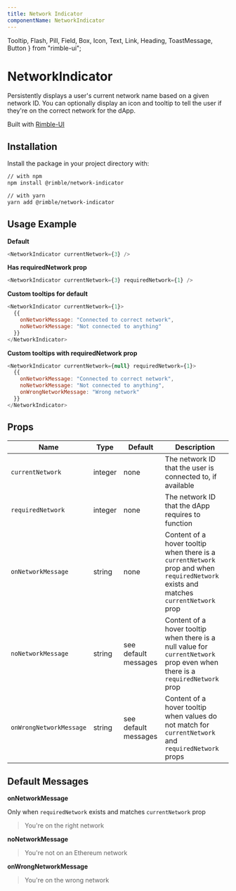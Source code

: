 ```yaml
---
title: Network Indicator
componentName: NetworkIndicator
---
```


  Tooltip,
  Flash,
  Pill,
  Field,
  Box,
  Icon,
  Text,
  Link,
  Heading,
  ToastMessage,
  Button
} from "rimble-ui";

# NetworkIndicator

Persistently displays a user's current network name based on a given network ID. You can optionally display an icon and tooltip to tell the user if they're on the correct network for the dApp.

Built with [Rimble-UI](/components/rimble-ui)

## Installation

Install the package in your project directory with:

```sh
// with npm
npm install @rimble/network-indicator

// with yarn
yarn add @rimble/network-indicator
```

## Usage Example

**Default**

```js is=react-live
<NetworkIndicator currentNetwork={3} />
```

**Has requiredNetwork prop**

```js is=react-live
<NetworkIndicator currentNetwork={3} requiredNetwork={1} />
```

**Custom tooltips for default**

```js is=react-live
<NetworkIndicator currentNetwork={1}>
  {{
    onNetworkMessage: "Connected to correct network",
    noNetworkMessage: "Not connected to anything"
  }}
</NetworkIndicator>
```

**Custom tooltips with requiredNetwork prop**

```js is=react-live
<NetworkIndicator currentNetwork={null} requiredNetwork={1}>
  {{
    onNetworkMessage: "Connected to correct network",
    noNetworkMessage: "Not connected to anything",
    onWrongNetworkMessage: "Wrong network"
  }}
</NetworkIndicator>
```

## Props

| Name                    | Type    | Default              | Description                                                                                                                          |
| ----------------------- | ------- | -------------------- | ------------------------------------------------------------------------------------------------------------------------------------ |
| `currentNetwork`        | integer | none                 | The network ID that the user is connected to, if available                                                                           |
| `requiredNetwork`       | integer | none                 | The network ID that the dApp requires to function                                                                                    |
| `onNetworkMessage`      | string  | none                 | Content of a hover tooltip when there is a `currentNetwork` prop and when `requiredNetwork` exists and matches `currentNetwork` prop |
| `noNetworkMessage`      | string  | see default messages | Content of a hover tooltip when there is a null value for `currentNetwork` prop even when there is a `requiredNetwork` prop          |
| `onWrongNetworkMessage` | string  | see default messages | Content of a hover tooltip when values do not match for `currentNetwork` and `requiredNetwork` props                                 |

## Default Messages

**onNetworkMessage**

Only when `requiredNetwork` exists and matches `currentNetwork` prop

> You're on the right network

**noNetworkMessage**

> You're not on an Ethereum network

**onWrongNetworkMessage**

> You're on the wrong network
